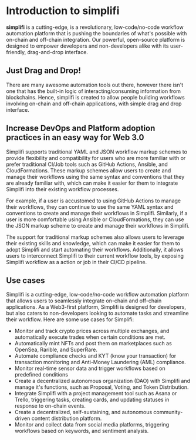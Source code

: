 
# Introduction to simplifi

**simplifi** is a cutting-edge, is a revolutionary, low-code/no-code workflow automation platform that is pushing the boundaries of what's possible with on-chain and off-chain integration. Our powerful, open-source platform is designed to empower developers and non-developers alike with its user-friendly, drag-and-drop interface.

## Just Drag and Drop!
There are many awesome automation tools out there, however there isn't one that has the built-in logic of interacting/consuming information from blockchains. Hence, simplifi is created to allow people building workflows involving on-chain and off-chain applications, with simple drag and drop interface.

## Increase DevOps and Platform adoption practices in an easy way for Web 3.0
Simplifi supports traditional YAML and JSON workflow markup schemes to provide flexibility and compatibility for users who are more familiar with or prefer traditional CI/Job tools such as GitHub Actions, Ansible, and CloudFormations. These markup schemes allow users to create and manage their workflows using the same syntax and conventions that they are already familiar with, which can make it easier for them to integrate Simplifi into their existing workflow processes.

For example, if a user is accustomed to using GitHub Actions to manage their workflows, they can continue to use the same YAML syntax and conventions to create and manage their workflows in Simplifi. Similarly, if a user is more comfortable using Ansible or CloudFormations, they can use the JSON markup scheme to create and manage their workflows in Simplifi.

The support for traditional markup schemes also allows users to leverage their existing skills and knowledge, which can make it easier for them to adopt Simplifi and start automating their workflows. Additionally, it allows users to interconnect Simplifi to their current workflow tools, by exposing Simplifi workflow as a action or job in their CI/CD pipeline.

## Use cases
Simplifi is a cutting-edge, low-code/no-code workflow automation platform that allows users to seamlessly integrate on-chain and off-chain applications. As a Web3-first platform, Simplifi is designed for developers, but also caters to non-developers looking to automate tasks and streamline their workflow. Here are some use cases for Simplifi:

- Monitor and track crypto prices across multiple exchanges, and automatically execute trades when certain conditions are met.
- Automatically mint NFTs and post them on marketplaces such as OpenSea, Rarible, and SuperRare.
- Automate compliance checks and KYT (know your transaction) for transaction monitoring and Anti-Money Laundering (AML) compliance.
- Monitor real-time sensor data and trigger workflows based on predefined conditions
- Create a decentralized autonomous organization (DAO) with Simplifi and manage it's functions, such as Proposal, Voting, and Token Distribution.
- Integrate Simplifi with a project management tool such as Asana or Trello, triggering tasks, creating cards, and updating statuses in response to on-chain events.
- Create a decentralized, self-sustaining, and autonomous community-driven content distribution platform.
- Monitor and collect data from social media platforms, triggering workflows based on keywords, and sentiment analysis.
